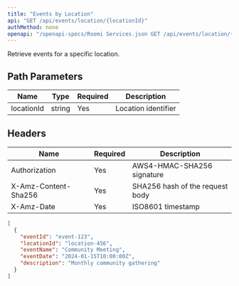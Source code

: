 ```yaml
---
title: "Events by Location"
api: "GET /api/events/location/{locationId}"
authMethod: none
openapi: "/openapi-specs/Roomi Services.json GET /api/events/location/{locationId}"
---
```


Retrieve events for a specific location.

## Path Parameters


| Name | Type | Required | Description |
| --- | --- | --- | --- |
| locationId | string | Yes | Location identifier |


## Headers


| Name | Required | Description |
| --- | --- | --- |
| Authorization | Yes | AWS4-HMAC-SHA256 signature |
| X-Amz-Content-Sha256 | Yes | SHA256 hash of the request body |
| X-Amz-Date | Yes | ISO8601 timestamp |



<ResponseExample>

```json Response
[
  {
    "eventId": "event-123",
    "locationId": "location-456",
    "eventName": "Community Meeting",
    "eventDate": "2024-01-15T10:00:00Z",
    "description": "Monthly community gathering"
  }
]
```

</ResponseExample>
